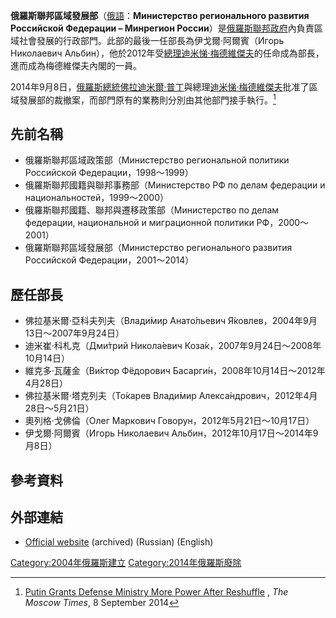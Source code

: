 {{Infobox Government agency
| name           = 俄羅斯聯邦區域發展部
| nativename_a   = {{lang|ru|Министерство регионального развития Российской Федерации}} 
| seal           = 
| seal_width     = 
| seal_caption   = 
| formed         = {{start date|2004|09|13}}
| preceding1     = 
| dissolved      = {{end date|2014|09|08}}
| jurisdiction   = [[俄羅斯聯邦政府|俄羅斯聯邦政府]]
| headquarters   = [[俄羅斯|俄羅斯]][[莫斯科|莫斯科]]
| coordinates    = 
| employees      = 639人
| budget         = 約65億美金
| minister1_name = 伊戈爾·阿爾賓（末任）
| child1_agency  = 
}}
'''俄羅斯聯邦區域發展部'''（[[俄語|俄語]]：'''Министерство регионального развития Российской Федерации – Минрегион России'''）是[[俄羅斯聯邦政府|俄羅斯聯邦政府]]內負責區域社會發展的行政部門。此部的最後一任部長為伊戈爾·阿爾賓（Игорь Николаевич Альбин），他於2012年受[[俄罗斯总理|總理]][[德米特里·阿纳托利耶维奇·梅德韦杰夫|迪米悌·梅德維傑夫]]的任命成為部長，進而成為梅德維傑夫內閣的一員。

2014年9月8日，[[俄羅斯總統|俄羅斯總統]][[佛拉迪米爾·普丁|佛拉迪米爾·普丁]]與總理[[德米特里·阿纳托利耶维奇·梅德韦杰夫|迪米悌·梅德維傑夫]]批准了區域發展部的裁撤案，而部門原有的業務則分別由其他部門接手執行。<ref>[http://www.themoscowtimes.com/article/506581.html Putin Grants Defense Ministry More Power After Reshuffle] {{Wayback|url=http://www.themoscowtimes.com/article/506581.html |date=20160304131659 }}, ''The Moscow Times'', 8 September 2014</ref>

== 先前名稱 ==
* 俄羅斯聯邦區域政策部（Министерство региональной политики Российской Федерации，1998～1999）
* 俄羅斯聯邦國籍與聯邦事務部（Министерство РФ по делам федерации и национальностей，1999～2000）
* 俄羅斯聯邦國籍、聯邦與遷移政策部（Министерство по делам федерации, национальной и миграционной политики РФ，2000～2001）
* 俄羅斯聯邦區域發展部（Министерство регионального развития Российской Федерации，2001～2014）

== 歷任部長 ==
* 佛拉基米爾·亞科夫列夫（Влади́мир Анато́льевич Я́ковлев，2004年9月13日～2007年9月24日）
* 迪米崔·科札克（Дми́трий Никола́евич Коза́к，2007年9月24日～2008年10月14日）
* 維克多·瓦薩金（Ви́ктор Фёдорович Басарги́н，2008年10月14日～2012年4月28日） 
* 佛拉基米爾·塔克列夫（То́карев Влади́мир Алекса́ндрович，2012年4月28日～5月21日）
* 奧列格·戈佛倫（Олег Маркович Говорун，2012年5月21日～10月17日）
* 伊戈爾·阿爾賓（Игорь Николаевич Альбин，2012年10月17日～2014年9月8日）

== 參考資料 ==
{{Reflist}}

== 外部連結 ==
* [https://web.archive.org/web/20141007093849/http://www.minregion.ru/ Official website] (archived) (Russian) (English)
{{俄罗斯政府部门}}

[[Category:2004年俄羅斯建立|Category:2004年俄羅斯建立]]
[[Category:2014年俄羅斯廢除|Category:2014年俄羅斯廢除]]